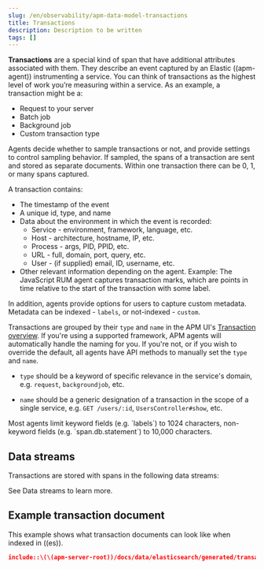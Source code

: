 ```yaml
---
slug: /en/observability/apm-data-model-transactions
title: Transactions
description: Description to be written
tags: []
---
```



<div id="apm-data-model-transactions"></div>

**Transactions** are a special kind of <DocLink slug="/en/observability/apm-data-model-spans">span</DocLink> that have additional attributes associated with them.
They describe an event captured by an Elastic ((apm-agent)) instrumenting a service.
You can think of transactions as the highest level of work you’re measuring within a service.
As an example, a transaction might be a:

* Request to your server
* Batch job
* Background job
* Custom transaction type

Agents decide whether to sample transactions or not,
and provide settings to control sampling behavior.
If sampled, the <DocLink slug="/en/observability/apm-data-model-spans">spans</DocLink> of a transaction are sent and stored as separate documents.
Within one transaction there can be 0, 1, or many spans captured.

A transaction contains:

* The timestamp of the event
* A unique id, type, and name
* Data about the environment in which the event is recorded:
    * Service - environment, framework, language, etc.
    * Host - architecture, hostname, IP, etc.
    * Process - args, PID, PPID, etc.
    * URL - full, domain, port, query, etc.
    * <DocLink slug="/en/observability/apm-data-model-metadata" section="user-context">User</DocLink> - (if supplied) email, ID, username, etc.
* Other relevant information depending on the agent. Example: The JavaScript RUM agent captures transaction marks,
    which are points in time relative to the start of the transaction with some label.

In addition, agents provide options for users to capture custom <DocLink slug="/en/observability/apm-data-model-metadata">metadata</DocLink>.
Metadata can be indexed - <DocLink slug="/en/observability/apm-data-model-metadata" section="labels">`labels`</DocLink>, or not-indexed - <DocLink slug="/en/observability/apm-data-model-metadata" section="custom-context">`custom`</DocLink>.

Transactions are grouped by their `type` and `name` in the APM UI's
[Transaction overview](((kibana-ref))/transactions.html).
If you're using a supported framework, APM agents will automatically handle the naming for you.
If you're not, or if you wish to override the default,
all agents have API methods to manually set the `type` and `name`.

* `type` should be a keyword of specific relevance in the service's domain,
    e.g. `request`, `backgroundjob`, etc.

* `name` should be a generic designation of a transaction in the scope of a single service,
    e.g. `GET /users/:id`, `UsersController#show`, etc.

<DocCallOut title="Tip">
Most agents limit keyword fields (e.g. `labels`) to 1024 characters,
non-keyword fields (e.g. `span.db.statement`) to 10,000 characters.
</DocCallOut>

<div id="data_streams"></div>

## Data streams

Transactions are stored with spans in the following data streams:

<TracesDataStreams />

See <DocLink slug="/en/observability/apm-data-streams">Data streams</DocLink> to learn more.

<div id="example_transaction_document"></div>

## Example transaction document

This example shows what transaction documents can look like when indexed in ((es)).

<DocAccordion buttonContent="Expand ((es)) document">

```json
include::\(\(apm-server-root))/docs/data/elasticsearch/generated/transactions.json[]
```

</DocAccordion>


